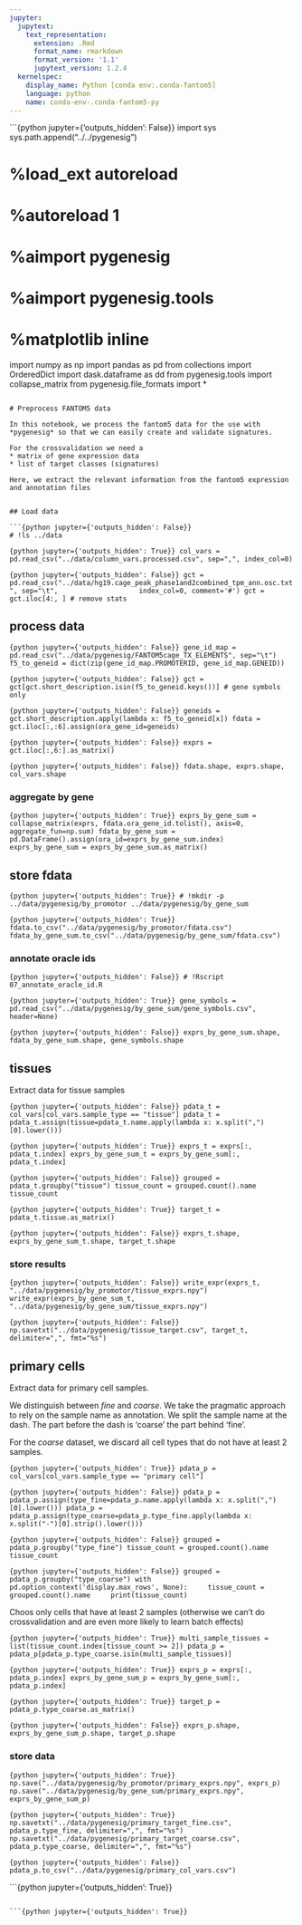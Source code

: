 ```yaml
---
jupyter:
  jupytext:
    text_representation:
      extension: .Rmd
      format_name: rmarkdown
      format_version: '1.1'
      jupytext_version: 1.2.4
  kernelspec:
    display_name: Python [conda env:.conda-fantom5]
    language: python
    name: conda-env-.conda-fantom5-py
---
```


```{python jupyter={'outputs_hidden': False}}
import sys
sys.path.append("../../pygenesig")

# %load_ext autoreload
# %autoreload 1
# %aimport pygenesig
# %aimport pygenesig.tools
# %matplotlib inline

import numpy as np
import pandas as pd
from collections import OrderedDict
import dask.dataframe as dd
from pygenesig.tools import collapse_matrix
from pygenesig.file_formats import * 
```

# Preprocess FANTOM5 data

In this notebook, we process the fantom5 data for the use with *pygenesig* so that we can easily create and validate signatures. 

For the crossvalidation we need a
* matrix of gene expression data
* list of target classes (signatures) 

Here, we extract the relevant information from the fantom5 expression and annotation files


## Load data

```{python jupyter={'outputs_hidden': False}}
# !ls ../data
```

```{python jupyter={'outputs_hidden': True}}
col_vars = pd.read_csv("../data/column_vars.processed.csv", sep=",", index_col=0)
```

```{python jupyter={'outputs_hidden': False}}
gct = pd.read_csv("../data/hg19.cage_peak_phase1and2combined_tpm_ann.osc.txt", sep="\t", 
                  index_col=0, comment='#')
gct = gct.iloc[4:, ] # remove stats
```

## process data

```{python jupyter={'outputs_hidden': False}}
gene_id_map = pd.read_csv("../data/pygenesig/FANTOM5cage_TX_ELEMENTS", sep="\t")
f5_to_geneid = dict(zip(gene_id_map.PROMOTERID, gene_id_map.GENEID))
```

```{python jupyter={'outputs_hidden': False}}
gct = gct[gct.short_description.isin(f5_to_geneid.keys())] # gene symbols only 
```

```{python jupyter={'outputs_hidden': False}}
geneids = gct.short_description.apply(lambda x: f5_to_geneid[x])
fdata = gct.iloc[:,:6].assign(ora_gene_id=geneids)
```

```{python jupyter={'outputs_hidden': False}}
exprs = gct.iloc[:,6:].as_matrix()
```

```{python jupyter={'outputs_hidden': False}}
fdata.shape, exprs.shape, col_vars.shape
```

### aggregate by gene

```{python jupyter={'outputs_hidden': True}}
exprs_by_gene_sum = collapse_matrix(exprs, fdata.ora_gene_id.tolist(), axis=0, aggregate_fun=np.sum)
fdata_by_gene_sum = pd.DataFrame().assign(ora_id=exprs_by_gene_sum.index)
exprs_by_gene_sum = exprs_by_gene_sum.as_matrix()
```

## store fdata

```{python jupyter={'outputs_hidden': True}}
# !mkdir -p ../data/pygenesig/by_promotor ../data/pygenesig/by_gene_sum
```

```{python jupyter={'outputs_hidden': True}}
fdata.to_csv("../data/pygenesig/by_promotor/fdata.csv")
fdata_by_gene_sum.to_csv("../data/pygenesig/by_gene_sum/fdata.csv")
```

### annotate oracle ids

```{python jupyter={'outputs_hidden': False}}
# !Rscript 07_annotate_oracle_id.R
```

```{python jupyter={'outputs_hidden': True}}
gene_symbols = pd.read_csv("../data/pygenesig/by_gene_sum/gene_symbols.csv", header=None)
```

```{python jupyter={'outputs_hidden': False}}
exprs_by_gene_sum.shape, fdata_by_gene_sum.shape, gene_symbols.shape
```

## tissues
Extract data for tissue samples

```{python jupyter={'outputs_hidden': False}}
pdata_t = col_vars[col_vars.sample_type == "tissue"]
pdata_t = pdata_t.assign(tissue=pdata_t.name.apply(lambda x: x.split(",")[0].lower()))
```

```{python jupyter={'outputs_hidden': True}}
exprs_t = exprs[:, pdata_t.index]
exprs_by_gene_sum_t = exprs_by_gene_sum[:, pdata_t.index]
```

```{python jupyter={'outputs_hidden': False}}
grouped = pdata_t.groupby("tissue")
tissue_count = grouped.count().name
tissue_count
```

```{python jupyter={'outputs_hidden': True}}
target_t = pdata_t.tissue.as_matrix()
```

```{python jupyter={'outputs_hidden': False}}
exprs_t.shape, exprs_by_gene_sum_t.shape, target_t.shape
```

### store results

```{python jupyter={'outputs_hidden': False}}
write_expr(exprs_t, "../data/pygenesig/by_promotor/tissue_exprs.npy")
write_expr(exprs_by_gene_sum_t, "../data/pygenesig/by_gene_sum/tissue_exprs.npy")
```

```{python jupyter={'outputs_hidden': False}}
np.savetxt("../data/pygenesig/tissue_target.csv", target_t, delimiter=",", fmt="%s")
```

## primary cells
Extract data for primary cell samples. 

We distinguish between *fine* and *coarse*. We take the pragmatic approach to rely on the sample name as annotation. 
We split the sample name at the dash. The part before the dash is 'coarse' the part behind 'fine'. 

For the *coarse* dataset, we discard all cell types that do not have at least 2 samples. 

```{python jupyter={'outputs_hidden': True}}
pdata_p = col_vars[col_vars.sample_type == "primary cell"]
```

```{python jupyter={'outputs_hidden': False}}
pdata_p = pdata_p.assign(type_fine=pdata_p.name.apply(lambda x: x.split(",")[0].lower()))
pdata_p = pdata_p.assign(type_coarse=pdata_p.type_fine.apply(lambda x: x.split("-")[0].strip().lower()))
```

```{python jupyter={'outputs_hidden': False}}
grouped = pdata_p.groupby("type_fine")
tissue_count = grouped.count().name
tissue_count
```

```{python jupyter={'outputs_hidden': False}}
grouped = pdata_p.groupby("type_coarse")
with pd.option_context('display.max_rows', None):
    tissue_count = grouped.count().name
    print(tissue_count)
```

Choos only cells that have at least 2 samples (otherwise we can't do crossvalidation and are even more likely to learn batch effects) 

```{python jupyter={'outputs_hidden': True}}
multi_sample_tissues = list(tissue_count.index[tissue_count >= 2])
pdata_p = pdata_p[pdata_p.type_coarse.isin(multi_sample_tissues)]
```

```{python jupyter={'outputs_hidden': True}}
exprs_p = exprs[:, pdata_p.index]
exprs_by_gene_sum_p = exprs_by_gene_sum[:, pdata_p.index]
```

```{python jupyter={'outputs_hidden': True}}
target_p = pdata_p.type_coarse.as_matrix()
```

```{python jupyter={'outputs_hidden': False}}
exprs_p.shape, exprs_by_gene_sum_p.shape, target_p.shape
```

### store data

```{python jupyter={'outputs_hidden': True}}
np.save("../data/pygenesig/by_promotor/primary_exprs.npy", exprs_p)
np.save("../data/pygenesig/by_gene_sum/primary_exprs.npy", exprs_by_gene_sum_p)
```

```{python jupyter={'outputs_hidden': True}}
np.savetxt("../data/pygenesig/primary_target_fine.csv", pdata_p.type_fine, delimiter=",", fmt="%s")
np.savetxt("../data/pygenesig/primary_target_coarse.csv", pdata_p.type_coarse, delimiter=",", fmt="%s")
```

```{python jupyter={'outputs_hidden': False}}
pdata_p.to_csv("../data/pygenesig/primary_col_vars.csv")
```

```{python jupyter={'outputs_hidden': True}}

```

```{python jupyter={'outputs_hidden': True}}

```
